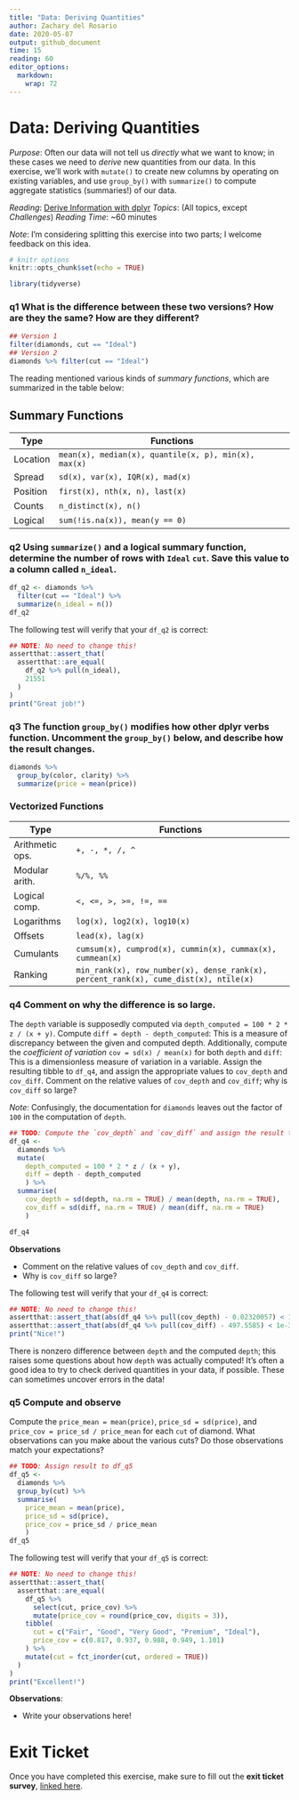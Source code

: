 ```yaml
---
title: "Data: Deriving Quantities"
author: Zachary del Rosario
date: 2020-05-07
output: github_document
time: 15
reading: 60
editor_options: 
  markdown: 
    wrap: 72
---
```


# Data: Deriving Quantities

*Purpose*: Often our data will not tell us *directly* what we want to
know; in these cases we need to *derive* new quantities from our data.
In this exercise, we'll work with `mutate()` to create new columns by
operating on existing variables, and use `group_by()` with `summarize()`
to compute aggregate statistics (summaries!) of our data.

*Reading*: [Derive Information with
dplyr](https://rstudio.cloud/learn/primers/2.3) *Topics*: (All topics,
except *Challenges*) *Reading Time*: \~60 minutes

*Note*: I'm considering splitting this exercise into two parts; I
welcome feedback on this idea.

```r
# knitr options
knitr::opts_chunk$set(echo = TRUE)
```

```r
library(tidyverse)

```

### **q1** What is the difference between these two versions? How are they the same? How are they different?

```r
## Version 1
filter(diamonds, cut == "Ideal")
## Version 2
diamonds %>% filter(cut == "Ideal")
```

The reading mentioned various kinds of *summary functions*, which are
summarized in the table below:

## Summary Functions

| Type     | Functions                                            |
|----------|------------------------------------------------------|
| Location | `mean(x), median(x), quantile(x, p), min(x), max(x)` |
| Spread   | `sd(x), var(x), IQR(x), mad(x)`                      |
| Position | `first(x), nth(x, n), last(x)`                       |
| Counts   | `n_distinct(x), n()`                                 |
| Logical  | `sum(!is.na(x)), mean(y == 0)`                       |

### **q2** Using `summarize()` and a logical summary function, determine the number of rows with `Ideal` `cut`. Save this value to a column called `n_ideal`.

```r
df_q2 <- diamonds %>% 
  filter(cut == "Ideal") %>%
  summarize(n_ideal = n())
df_q2
```

The following test will verify that your `df_q2` is correct:

```r
## NOTE: No need to change this!
assertthat::assert_that(
  assertthat::are_equal(
    df_q2 %>% pull(n_ideal),
    21551
  )
)
print("Great job!")
```

### **q3** The function `group_by()` modifies how other dplyr verbs function. Uncomment the `group_by()` below, and describe how the result changes.

```r
diamonds %>%
  group_by(color, clarity) %>%
  summarize(price = mean(price))
```

### Vectorized Functions

| Type            | Functions                                                                            |
|----------------|--------------------------------------------------------|
| Arithmetic ops. | `+, -, *, /, ^`                                                                      |
| Modular arith.  | `%/%, %%`                                                                            |
| Logical comp.   | `<, <=, >, >=, !=, ==`                                                               |
| Logarithms      | `log(x), log2(x), log10(x)`                                                          |
| Offsets         | `lead(x), lag(x)`                                                                    |
| Cumulants       | `cumsum(x), cumprod(x), cummin(x), cummax(x), cummean(x)`                            |
| Ranking         | `min_rank(x), row_number(x), dense_rank(x), percent_rank(x), cume_dist(x), ntile(x)` |

### **q4** Comment on why the difference is so large.

The `depth` variable is supposedly computed via
`depth_computed = 100 * 2 * z / (x + y)`. Compute
`diff = depth - depth_computed`: This is a measure of discrepancy
between the given and computed depth. Additionally, compute the
*coefficient of variation* `cov = sd(x) / mean(x)` for both `depth` and
`diff`: This is a dimensionless measure of variation in a variable.
Assign the resulting tibble to `df_q4`, and assign the appropriate
values to `cov_depth` and `cov_diff`. Comment on the relative values of
`cov_depth` and `cov_diff`; why is `cov_diff` so large?

*Note*: Confusingly, the documentation for `diamonds` leaves out the
factor of `100` in the computation of `depth`.

```r
## TODO: Compute the `cov_depth` and `cov_diff` and assign the result to df_q4
df_q4 <-
  diamonds %>% 
  mutate(
    depth_computed = 100 * 2 * z / (x + y), 
    diff = depth - depth_computed
    ) %>% 
  summarise(
    cov_depth = sd(depth, na.rm = TRUE) / mean(depth, na.rm = TRUE), 
    cov_diff = sd(diff, na.rm = TRUE) / mean(diff, na.rm = TRUE)
    )

df_q4
```

**Observations**

-   Comment on the relative values of `cov_depth` and `cov_diff`.
-   Why is `cov_diff` so large?

The following test will verify that your `df_q4` is correct:

```r
## NOTE: No need to change this!
assertthat::assert_that(abs(df_q4 %>% pull(cov_depth) - 0.02320057) < 1e-3)
assertthat::assert_that(abs(df_q4 %>% pull(cov_diff) - 497.5585) < 1e-3)
print("Nice!")
```

There is nonzero difference between `depth` and the computed `depth`;
this raises some questions about how `depth` was actually computed! It's
often a good idea to try to check derived quantities in your data, if
possible. These can sometimes uncover errors in the data!

### **q5** Compute and observe

Compute the `price_mean = mean(price)`, `price_sd = sd(price)`, and
`price_cov = price_sd / price_mean` for each `cut` of diamond. What
observations can you make about the various cuts? Do those observations
match your expectations?

```r
## TODO: Assign result to df_q5
df_q5 <-
  diamonds %>% 
  group_by(cut) %>% 
  summarise(
    price_mean = mean(price), 
    price_sd = sd(price),
    price_cov = price_sd / price_mean
    )
df_q5
```

The following test will verify that your `df_q5` is correct:

```r
## NOTE: No need to change this!
assertthat::assert_that(
  assertthat::are_equal(
    df_q5 %>%
      select(cut, price_cov) %>%
      mutate(price_cov = round(price_cov, digits = 3)),
    tibble(
      cut = c("Fair", "Good", "Very Good", "Premium", "Ideal"),
      price_cov = c(0.817, 0.937, 0.988, 0.949, 1.101)
    ) %>%
    mutate(cut = fct_inorder(cut, ordered = TRUE))
  )
)
print("Excellent!")
```

**Observations**:

-   Write your observations here!

<!-- include-exit-ticket -->

# Exit Ticket

<!-- -------------------------------------------------- -->

Once you have completed this exercise, make sure to fill out the **exit
ticket survey**, [linked
here](https://docs.google.com/forms/d/e/1FAIpQLSeuq2LFIwWcm05e8-JU84A3irdEL7JkXhMq5Xtoalib36LFHw/viewform?usp=pp_url&entry.693978880=e-data02-derive-assignment.Rmd).
